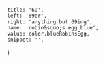 
	title: '69',
	left: '69er',
	right: 'anything but 69ing',
	name: 'robin&squo;s egg blue',
	value: color.blueRobinsEgg,
	snippet: '',
}
